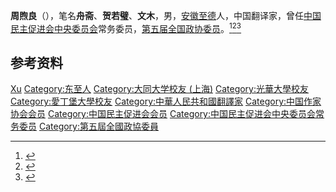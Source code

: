'''周煦良'''（{{bd|1905年|8月8日|1984年|}}），笔名'''舟斋'''、'''贺若璧'''、'''文木'''，男，[[安徽|安徽]][[至德县|至德]]人，中国翻译家，曾任[[中国民主促进会中央委员会|中国民主促进会中央委员会]]常务委员，[[第五届全国政协委员|第五届全国政协委员]]。<ref>{{Cite book|title=中国当代艺术界名人录|author=中国名人研究院编; 异天, 戈德主编|publisher=社会科学文献出版社|year=1993|isbn=|location=北京|pages=}}</ref><ref>{{Cite book|title=20世纪中华人物名字号辞典|author=周家珍编著|publisher=法律出版社|year=2000|isbn=9787503628320|location=北京|pages=}}</ref><ref>{{Cite book|title=二十世纪中国名人辞典|author=蔡开松, 于信凤主编; 曾卓明, 周溯源, 赵书刚副主编|publisher=辽宁人民出版社|year=1991|isbn=|location=沈阳|pages=}}</ref>

== 参考资料 ==
{{reflist}}

{{中国人物小作品}}
{{中国民主促进会第六届中央委员会}}

{{Authority control}}
{{DEFAULTSORT:Zhou周}}
[[Category:周姓|Xu]]
[[Category:东至人|Category:东至人]]
[[Category:大同大学校友_(上海)|Category:大同大学校友 (上海)]]
[[Category:光華大學校友|Category:光華大學校友]]
[[Category:愛丁堡大學校友|Category:愛丁堡大學校友]]
[[Category:中華人民共和國翻譯家|Category:中華人民共和國翻譯家]]
[[Category:中国作家协会会员|Category:中国作家协会会员]]
[[Category:中国民主促进会会员|Category:中国民主促进会会员]]
[[Category:中国民主促进会中央委员会常务委员|Category:中国民主促进会中央委员会常务委员]]
[[Category:第五屆全國政協委員|Category:第五屆全國政協委員]]